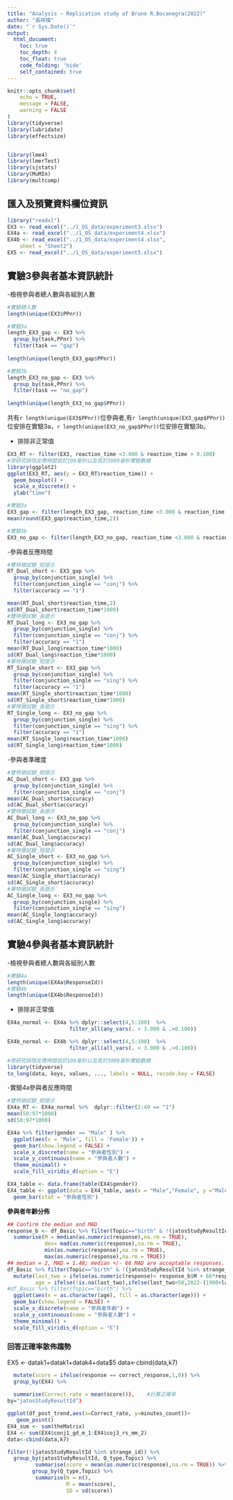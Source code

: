 ```yaml
---
title: "Analysis ~ Replication study of Bruno R.Bocanegra(2022)"
author: "張祥偉"
date: "`r Sys.Date()`"
output:
  html_document:
    toc: true
    toc_depth: 4
    toc_float: true
    code_folding: 'hide'
    self_contained: true
---
```



```r
knitr::opts_chunk$set(
	echo = TRUE,
	message = FALSE,
	warning = FALSE
)
library(tidyverse)
library(lubridate)
library(effectsize)


library(lme4)
library(lmerTest)
library(sjstats)
library(MuMIn)
library(multcomp)
```


## 匯入及預覽資料欄位資訊
```r
library("readxl")
EX3 <- read_excel("../1_OS_data/experiment3.xlsx")
EX4a <- read_excel("../1_OS_data/experiment4.xlsx")
EX4b <- read_excel("../1_OS_data/experiment4.xlsx", 
    sheet = "Sheet2")
EX5 <- read_excel("../1_OS_data/experiment5.xlsx")
```

## 實驗3參與者基本資訊統計



-檢視參與者總人數與各組別人數

```r
#實驗總人數
length(unique(EX3$PPnr))

#實驗3a
length_EX3_gap <- EX3 %>%
  group_by(task,PPnr) %>%
  filter(task == "gap")
  
length(unique(length_EX3_gap$PPnr))

#實驗3b
length_EX3_no_gap <- EX3 %>%
  group_by(task,PPnr) %>%
  filter(task == "no_gap")
  
length(unique(length_EX3_no_gap$PPnr))
```

共有`r length(unique(EX3$PPnr)) `位參與者,有`r length(unique(EX3_gap$PPnr)) `位安排在實驗3a，`r length(unique(EX3_no_gap$PPnr)) `位安排在實驗3b。

- 排除非正常值

```r
EX3_RT <- filter(EX3, reaction_time <3.000 & reaction_time > 0.100)
#原研究排除反應時間低於100毫秒以及高於3000毫秒實驗數據
library(ggplot2)
ggplot(EX3_RT, aes(y = EX3_RT$reaction_time)) +
  geom_boxplot() +    
  scale_x_discrete() +
  ylab("time")      

#實驗3a
EX3_gap <- filter(length_EX3_gap, reaction_time <3.000 & reaction_time > 0.100) 
mean(round(EX3_gap$reaction_time,2))

#實驗3b
EX3_no_gap <- filter(length_EX3_no_gap, reaction_time <3.000 & reaction_time > 0.100)

```

-參與者反應時間
```r
#雙特徵試驗_短提示
RT_Dual_short <- EX3_gap %>%
  group_by(conjunction_single) %>%
  filter(conjunction_single == "conj") %>%
  filter(accuracy == "1")

mean(RT_Dual_short$reaction_time,2)
sd(RT_Dual_short$reaction_time*1000)
#雙特徵試驗_長提示
RT_Dual_long <- EX3_no_gap %>%
  group_by(conjunction_single) %>%
  filter(conjunction_single == "conj") %>%
  filter(accuracy == "1")
mean(RT_Dual_long$reaction_time*1000)
sd(RT_Dual_long$reaction_time*1000)
#單特徵試驗_短提示
RT_Single_short <- EX3_gap %>%
  group_by(conjunction_single) %>%
  filter(conjunction_single == "sing") %>%
  filter(accuracy == "1")
mean(RT_Single_short$reaction_time*1000)
sd(RT_Single_short$reaction_time*1000)
#單特徵試驗_長提示
RT_Single_long <- EX3_no_gap %>%
  group_by(conjunction_single) %>%
  filter(conjunction_single == "sing") %>%
  filter(accuracy == "1")
mean(RT_Single_long$reaction_time*1000)
sd(RT_Single_long$reaction_time*1000)
```
-參與者準確度
```r
#雙特徵試驗_短提示
AC_Dual_short <- EX3_gap %>%
  group_by(conjunction_single) %>%
  filter(conjunction_single == "conj") 
mean(AC_Dual_short$accuracy)
sd(AC_Dual_short$accuracy)
#雙特徵試驗_長提示
AC_Dual_long <- EX3_no_gap %>%
  group_by(conjunction_single) %>%
  filter(conjunction_single == "conj") 
mean(AC_Dual_long$accuracy)
sd(AC_Dual_long$accuracy)
#單特徵試驗_短提示
AC_Single_short <- EX3_no_gap %>%
  group_by(conjunction_single) %>%
  filter(conjunction_single == "sing") 
mean(AC_Single_short$accuracy)
sd(AC_Single_short$accuracy)
#單特徵試驗_長提示
AC_Single_long <- EX3_no_gap %>%
  group_by(conjunction_single) %>%
  filter(conjunction_single == "sing") 
mean(AC_Single_long$accuracy)
sd(AC_Single_long$accuracy)
```


## 實驗4參與者基本資訊統計

-檢視參與者總人數與各組別人數

```r
#實驗4a
length(unique(EX4a$ResponseId))
#實驗4b
length(unique(EX4b$ResponseId))
```

- 排除非正常值


```r

EX4a_normal <- EX4a %>% dplyr::select(4,5:100)  %>%
                    filter_all(any_vars(. < 3.000 & .>0.100)) 

EX4b_normal <- EX4b %>% dplyr::select(4,5:100)  %>%
                    filter_all(all_vars(. < 3.000 & .>0.100)) 

#原研究排除反應時間低於100毫秒以及高於3000毫秒實驗數據
library(tidyverse)
to_long(data, keys, values, ..., labels = NULL, recode.key = FALSE)
```


-實驗4a參與者反應時間
```r

#雙特徵試驗_短提示
EX4a_RT <- EX4a_normal %>%  dplyr::filter(2:49 == "1")
mean(50:97*1000)
sd(50:97*1000)
```

```r

EX4a %>% filter(gender == "Male" ) %>%
  ggplot(aes(x = 'Male', fill = 'Female')) +
  geom_bar(show.legend = FALSE) +
  scale_x_discrete(name = "參與者性別") +
  scale_y_continuous(name = "參與者人數") +
  theme_minimal() +
  scale_fill_viridis_d(option = "E")

EX4_table <- data.frame(table(EX4$gender))
EX4_table <- ggplot(data = EX4_table, aes(x = "Male","Female", y ="Male","Female" )) +
  geom_bar(stat = "參與者性別")


```

**參與者年齡分佈**

```r
## Confirm the median and MAD
response_b <- df_Basic %>% filter(Topic=="birth" & !(jatosStudyResultId %in% strange_id)) %>%
  summarise(M = median(as.numeric(response),na.rm = TRUE), 
            dev= mad(as.numeric(response),na.rm = TRUE),
            min(as.numeric(response),na.rm = TRUE),
            max(as.numeric(response),na.rm = TRUE))
## median = 2, MAD = 1.48; median +/- 66 MAD are acceptable responses.
df_Basic %>% filter(Topic=="birth" & !(jatosStudyResultId %in% strange_id)) %>%
  mutate(last_two = ifelse(as.numeric(response)< response_b$M + 66*response_b$dev,as.numeric(response),NA), ## Turn strange response to missing value NA
         age = ifelse(!is.na(last_two),ifelse(last_two>50,2022-(1900+last_two),2022-(2000+last_two) ),NA )) %>% ## Estimate participant's age
#df_Basic %>% filter(Topic=="birth") %>%
  ggplot(aes(x = as.character(age), fill = as.character(age))) +
  geom_bar(show.legend = FALSE) +
  scale_x_discrete(name = "參與者年齡") +
  scale_y_continuous(name = "參與者人數") +
  theme_minimal() +
  scale_fill_viridis_d(option = "E")
```
### 回答正確率散佈趨勢

EX5 <- datak1+datak1+datak4+data$5
data<-cbind(data,k7)

```r
  mutate(score = ifelse(response == correct_response,1,0)) %>%    
  group_by(EX4) %>%
  
  summarise(Correct_rate = mean(score))),    #計算正確率
by="jatosStudyResultId")

ggplot(df_post_trend,aes(x=Correct_rate, y=minutes_count))+
   geom_point()
EX4_sum <- sum(theMatrix)
EX4 <- sum(EX4$conj1_gd_m_1:EX4$coj3_rs_mm_2)
data<-cbind(data,k7)

filter(!(jatosStudyResultId %in% strange_id)) %>%
  group_by(jatosStudyResultId, Q_type,Topic) %>%
         summarise(score = mean(as.numeric(response),na.rm = TRUE)) %>% ## 參與者分項評分總計   
        group_by(Q_type,Topic) %>%
         summarise(N = n(),
                   M = mean(score),
                   SD = sd(score))
```

